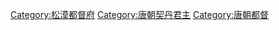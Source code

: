 [[Category:松漠都督府|Category:松漠都督府]]
[[Category:唐朝契丹君主|Category:唐朝契丹君主]]
[[Category:唐朝都督|Category:唐朝都督]]